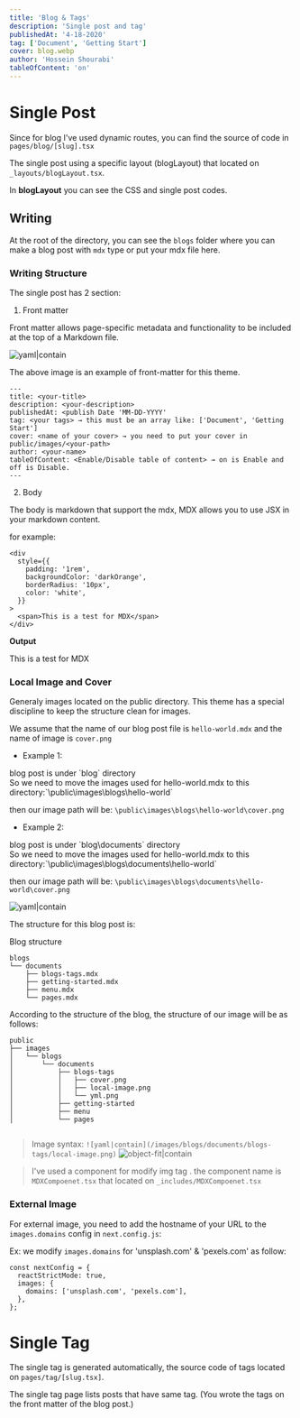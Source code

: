 ```yaml
---
title: 'Blog & Tags'
description: 'Single post and tag'
publishedAt: '4-18-2020'
tag: ['Document', 'Getting Start']
cover: blog.webp
author: 'Hossein Shourabi'
tableOfContent: 'on'
---
```


# Single Post

Since for blog I've used dynamic routes, you can find the source of code in `pages/blog/[slug].tsx`

The single post using a specific layout (blogLayout) that located on `_layouts/blogLayout.tsx`.

In **blogLayout** you can see the CSS and single post codes.

## Writing

At the root of the directory, you can see the `blogs` folder where you can make a blog post with `mdx` type or put your mdx file here.

### Writing Structure

The single post has 2 section:

1. Front matter

Front matter allows page-specific metadata and functionality to be included at the top of a Markdown file.

![yaml|contain](/images/blogs/documents/blogs-tags/yml.png)

The above image is an example of front-matter for this theme.

```
---
title: <your-title>
description: <your-description>
publishedAt: <publish Date 'MM-DD-YYYY'
tag: <your tags> → this must be an array like: ['Document', 'Getting Start']
cover: <name of your cover> → you need to put your cover in public/images/<your-path>
author: <your-name>
tableOfContent: <Enable/Disable table of content> → on is Enable and off is Disable.
---
```

2.  Body

The body is markdown that support the mdx, MDX allows you to use JSX in your markdown content.

for example:

```
<div
  style={{
    padding: '1rem',
    backgroundColor: 'darkOrange',
    borderRadius: '10px',
    color: 'white',
  }}
>
  <span>This is a test for MDX</span>
</div>
```

**Output**

<div
  style={{
    padding: '1rem',
    backgroundColor: 'darkOrange',
    borderRadius: '10px',
    color: 'white',
  }}
>
  <span>This is a test for MDX</span>
</div>

### Local Image and Cover

Generaly images located on the public directory. This theme has a special discipline to keep the structure clean for images.

We assume that the name of our blog post file is `hello-world.mdx` and the name of image is `cover.png`

- Example 1:

<div style={{border: '2px solid green', padding:'1rem', marginBottom:'1rem'}}>
<div
  style={{
    color: 'green',
  }}
>
  blog post is under `blog` directory
</div>
So we need to move the images used for hello-world.mdx to this directory:`\public\images\blogs\hello-world`

then our image path will be: `\public\images\blogs\hello-world\cover.png`

</div>

- Example 2:

<div style={{border: '2px solid green', padding:'1rem', marginBottom:'1rem'}}>
<div
  style={{
    color: 'blue',
  }}
>
  blog post is under `blog\documents` directory
</div>
So we need to move the images used for hello-world.mdx to this directory:`\public\images\blogs\documents\hello-world`

then our image path will be: `\public\images\blogs\documents\hello-world\cover.png`

</div>

![yaml|contain](/images/blogs/documents/blogs-tags/local-image.png)

The structure for this blog post is:

Blog structure

```
blogs
└── documents
    ├── blogs-tags.mdx
    ├── getting-started.mdx
    ├── menu.mdx
    └── pages.mdx
```

According to the structure of the blog, the structure of our image will be as follows:

```
public
├── images
│   └── blogs
│       └── documents
│           ├── blogs-tags
│           │   ├── cover.png
│           │   ├── local-image.png
│           │   └── yml.png
│           ├── getting-started
│           ├── menu
│           └── pages


```

> Image syntax: `![yaml|contain](/images/blogs/documents/blogs-tags/local-image.png)` ![object-fit|contain](/images/blogs/documents/blogs-tags/object-fit.png)

> I've used a component for modify img tag . the component name is `MDXCompoenet.tsx` that located on `_includes/MDXCompoenet.tsx`

### External Image

For external image, you need to add the hostname of your URL to the `images.domains` config in `next.config.js`:

Ex: we modify `images.domains` for 'unsplash.com' & 'pexels.com' as follow:

```
const nextConfig = {
  reactStrictMode: true,
  images: {
    domains: ['unsplash.com', 'pexels.com'],
  },
};
```

# Single Tag

The single tag is generated automatically, the source code of tags located on `pages/tag/[slug.tsx]`.

The single tag page lists posts that have same tag. (You wrote the tags on the front matter of the blog post.)
